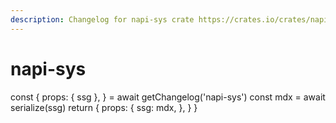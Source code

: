 ```yaml
---
description: Changelog for napi-sys crate https://crates.io/crates/napi-sys
---
```




# napi-sys

  const {
    props: { ssg },
  } = await getChangelog('napi-sys')
  const mdx = await serialize(ssg)
  return {
    props: {
      ssg: mdx,
    },
  }
}

<Changelog />
